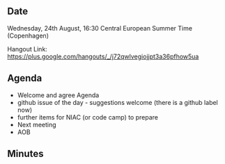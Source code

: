 ==Date==

Wednesday, 24th August, 16:30 Central European Summer Time (Copenhagen)

Hangout Link: https://plus.google.com/hangouts/_/j72qwlvegiojjpt3a36pfhow5ua

==Agenda==

* Welcome and agree Agenda
* github issue of the day - suggestions welcome (there is a github label now)
* further items for NIAC (or code camp) to prepare
* Next meeting
* AOB

==Minutes==